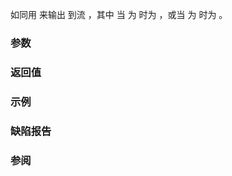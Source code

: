 {{cpp/chrono/title|operator&lt;&lt;{{petty|(std::chrono::zoned_time)}}}}
{{cpp/chrono/zoned_time/navbar}}
{{ddcl|header=chrono|since=c++20|
template&lt; class CharT, class Traits, class Duration, class TimeZonePtr &gt;
std::basic_ostream&lt;CharT, Traits&gt;&amp;
    operator&lt;&lt;( std::basic_ostream&lt;CharT, Traits&gt;&amp; os,
                const std::chrono::zoned_time&lt;Duration, TimeZonePtr&gt;&amp; tp );
}}

如同用 {{c|std::format(os, fmt, tp)}} 来输出 {{c|tp}} 到流 {{c|os}}，其中 {{tt|fmt}} 当 {{tt|CharT}} 为 {{c|char}} 时为 {{c|"{:L%F %T %Z}"}}，或当 {{tt|CharT}} 为 {{c|wchar_t}} 时为 {{c|L"{:L%F %T %Z}"}}。

===参数===
{{par begin}}
{{par | os | 输出流}}
{{par | tp | 要输出的 {{tt|zoned_time}} }}
{{par end}}

===返回值===
{{c|os}}

===示例===
{{example}}

===缺陷报告===
{{dr list begin}}
{{dr list item|paper=P2372R3|std=C++20|before=默认使用给定的本地环境|after=需要 {{ttb|L}} 以使用本地环境}}
{{dr list end}}

===参阅===
{{dsc begin}}
{{dsc inc|cpp/chrono/dsc formatter|zoned_time}}
{{dsc end}}

{{langlinks|de|en|es|ja|ru}}